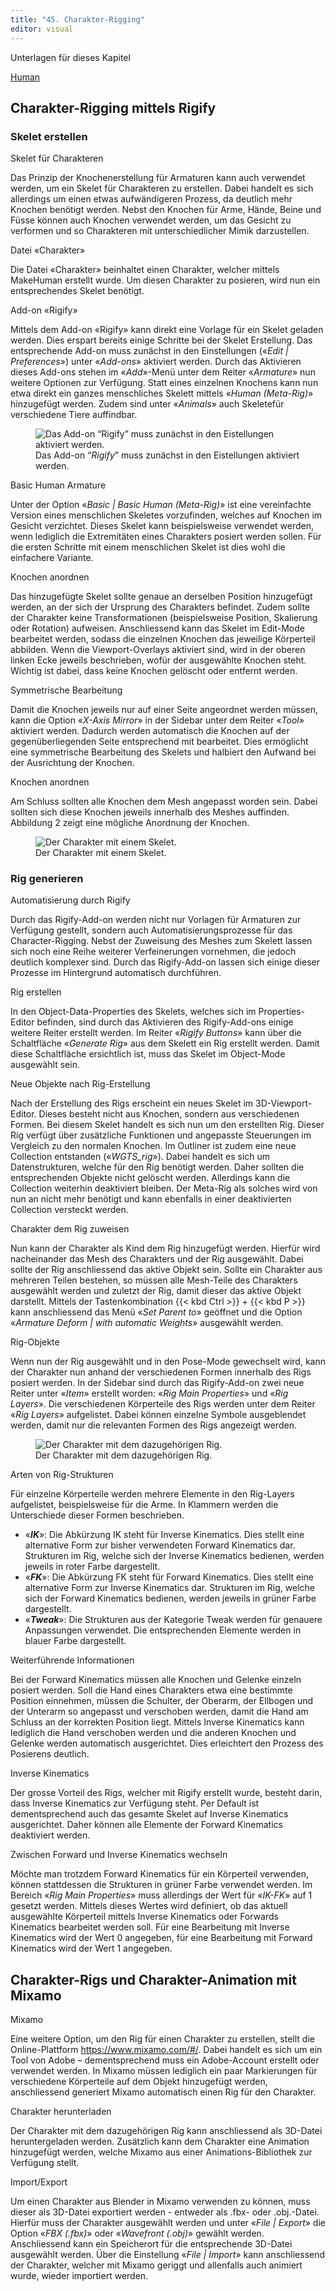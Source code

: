 ```yaml
---
title: "45. Charakter-Rigging"
editor: visual
---
```


:::::: downloadbox
::: downloadbox-header
Unterlagen für dieses Kapitel
:::

:::: downloadbox-body
::: button
[<i class="bi bi-file-earmark-arrow-down-fill"></i> Human](../assets/Blender_Files/13_Human.zip){.btn .btn-light download="Human"}
:::
::::
::::::

## Charakter-Rigging mittels Rigify

### Skelet erstellen

::: column-margin
Skelet für Charakteren
:::

Das Prinzip der Knochenerstellung für Armaturen kann auch verwendet werden, um ein Skelet für Charakteren zu erstellen. Dabei handelt es sich allerdings um einen etwas aufwändigeren Prozess, da deutlich mehr Knochen benötigt werden. Nebst den Knochen für Arme, Hände, Beine und Füsse können auch Knochen verwendet werden, um das Gesicht zu verformen und so Charakteren mit unterschiedlicher Mimik darzustellen.

::: column-margin
Datei «Charakter»
:::

Die Datei «Charakter» beinhaltet einen Charakter, welcher mittels MakeHuman erstellt wurde. Um diesen Charakter zu posieren, wird nun ein entsprechendes Skelet benötigt.

::: column-margin
Add-on «Rigify»
:::

Mittels dem Add-on «Rigify» kann direkt eine Vorlage für ein Skelet geladen werden. Dies erspart bereits einige Schritte bei der Skelet Erstellung. Das entsprechende Add-on muss zunächst in den Einstellungen («*Edit \| Preferences*») unter «*Add-ons*» aktiviert werden. Durch das Aktivieren dieses Add-ons stehen im «*Add*»-Menü unter dem Reiter «*Armature*» nun weitere Optionen zur Verfügung. Statt eines einzelnen Knochens kann nun etwa direkt ein ganzes menschliches Skelett mittels «*Human (Meta-Rig)*» hinzugefügt werden. Zudem sind unter «*Animals*» auch Skeletefür verschiedene Tiere auffindbar.

![Das Add-on "*Rigify*" muss zunächst in den Eistellungen aktiviert werden.](Images/Chapter_45/45_1_Add_on_Rigify.png){#fig-1_1 fig-align="left"}

::: column-margin
Basic Human Armature
:::

Unter der Option «*Basic \| Basic Human (Meta-Rig)*» ist eine vereinfachte Version eines menschlichen Skeletes vorzufinden, welches auf Knochen im Gesicht verzichtet. Dieses Skelet kann beispielsweise verwendet werden, wenn lediglich die Extremitäten eines Charakters posiert werden sollen. Für die ersten Schritte mit einem menschlichen Skelet ist dies wohl die einfachere Variante.

::: column-margin
Knochen anordnen
:::

Das hinzugefügte Skelet sollte genaue an derselben Position hinzugefügt werden, an der sich der Ursprung des Charakters befindet. Zudem sollte der Charakter keine Transformationen (beispielsweise Position, Skalierung oder Rotation) aufweisen. Anschliessend kann das Skelet im Edit-Mode bearbeitet werden, sodass die einzelnen Knochen das jeweilige Körperteil abbilden. Wenn die Viewport-Overlays aktiviert sind, wird in der oberen linken Ecke jeweils beschrieben, wofür der ausgewählte Knochen steht. Wichtig ist dabei, dass keine Knochen gelöscht oder entfernt werden.

::: column-margin
Symmetrische Bearbeitung
:::

Damit die Knochen jeweils nur auf einer Seite angeordnet werden müssen, kann die Option «*X-Axis Mirror*» in der Sidebar unter dem Reiter «*Tool*» aktiviert werden. Dadurch werden automatisch die Knochen auf der gegenüberliegenden Seite entsprechend mit bearbeitet. Dies ermöglicht eine symmetrische Bearbeitung des Skelets und halbiert den Aufwand bei der Ausrichtung der Knochen.

::: column-margin
Knochen anordnen
:::

Am Schluss sollten alle Knochen dem Mesh angepasst worden sein. Dabei sollten sich diese Knochen jeweils innerhalb des Meshes auffinden. Abbildung 2 zeigt eine mögliche Anordnung der Knochen.

![Der Charakter mit einem Skelet.](Images/Chapter_45/45_2_Character_Skeleton.png){#fig-1_2 fig-align="left"}

### Rig generieren

::: column-margin
Automatisierung durch Rigify
:::

Durch das Rigify-Add-on werden nicht nur Vorlagen für Armaturen zur Verfügung gestellt, sondern auch Automatisierungsprozesse für das Character-Rigging. Nebst der Zuweisung des Meshes zum Skelett lassen sich noch eine Reihe weiterer Verfeinerungen vornehmen, die jedoch deutlich komplexer sind. Durch das Rigify-Add-on lassen sich einige dieser Prozesse im Hintergrund automatisch durchführen.

::: column-margin
Rig erstellen
:::

In den Object-Data-Properties des Skelets, welches sich im Properties-Editor befinden, sind durch das Aktivieren des Rigify-Add-ons einige weitere Reiter erstellt werden. Im Reiter «*Rigify Buttons*» kann über die Schaltfläche «*Generate Rig*» aus dem Skelett ein Rig erstellt werden. Damit diese Schaltfläche ersichtlich ist, muss das Skelet im Object-Mode ausgewählt sein.

::: column-margin
Neue Objekte nach Rig-Erstellung
:::

Nach der Erstellung des Rigs erscheint ein neues Skelet im 3D-Viewport-Editor. Dieses besteht nicht aus Knochen, sondern aus verschiedenen Formen. Bei diesem Skelet handelt es sich nun um den erstellten Rig. Dieser Rig verfügt über zusätzliche Funktionen und angepasste Steuerungen im Vergleich zu den normalen Knochen. Im Outliner ist zudem eine neue Collection entstanden («*WGTS_rig*»). Dabei handelt es sich um Datenstrukturen, welche für den Rig benötigt werden. Daher sollten die entsprechenden Objekte nicht gelöscht werden. Allerdings kann die Collection weiterhin deaktiviert bleiben. Der Meta-Rig als solches wird von nun an nicht mehr benötigt und kann ebenfalls in einer deaktivierten Collection versteckt werden.

::: column-margin
Charakter dem Rig zuweisen
:::

Nun kann der Charakter als Kind dem Rig hinzugefügt werden. Hierfür wird nacheinander das Mesh des Charakters und der Rig ausgewählt. Dabei sollte der Rig anschliessend das aktive Objekt sein. Sollte ein Charakter aus mehreren Teilen bestehen, so müssen alle Mesh-Teile des Charakters ausgewählt werden und zuletzt der Rig, damit dieser das aktive Objekt darstellt. Mittels der Tastenkombination {{< kbd Ctrl >}} + {{< kbd P >}} kann anschliessend das Menü «*Set Parent to*» geöffnet und die Option «*Armature Deform \| with automatic Weights*» ausgewählt werden.

::: column-margin
Rig-Objekte
:::

Wenn nun der Rig ausgewählt und in den Pose-Mode gewechselt wird, kann der Charakter nun anhand der verschiedenen Formen innerhalb des Rigs posiert werden. In der Sidebar sind durch das Rigify-Add-on zwei neue Reiter unter «*Item*» erstellt worden: «*Rig Main Properties*» und «*Rig Layers*». Die verschiedenen Körperteile des Rigs werden unter dem Reiter «*Rig Layers*» aufgelistet. Dabei können einzelne Symbole ausgeblendet werden, damit nur die relevanten Formen des Rigs angezeigt werden.

![Der Charakter mit dem dazugehörigen Rig.](Images/Chapter_45/45_3_Character_Rig.png){#fig-1_3 fig-align="left"}

::: column-margin
Arten von Rig-Strukturen
:::

Für einzelne Körperteile werden mehrere Elemente in den Rig-Layers aufgelistet, beispielsweise für die Arme. In Klammern werden die Unterschiede dieser Formen beschrieben.

-   «***IK***»: Die Abkürzung IK steht für Inverse Kinematics. Dies stellt eine alternative Form zur bisher verwendeten Forward Kinematics dar. Strukturen im Rig, welche sich der Inverse Kinematics bedienen, werden jeweils in roter Farbe dargestellt.
-   «***FK***»: Die Abkürzung FK steht für Forward Kinematics. Dies stellt eine alternative Form zur Inverse Kinematics dar. Strukturen im Rig, welche sich der Forward Kinematics bedienen, werden jeweils in grüner Farbe dargestellt.
-   «***Tweak***»: Die Strukturen aus der Kategorie Tweak werden für genauere Anpassungen verwendet. Die entsprechenden Elemente werden in blauer Farbe dargestellt.

:::::: tippbox
:::: tippbox-header
::: tippbox-icon
:::

Weiterführende Informationen
::::

::: tippbox-body
Bei der Forward Kinematics müssen alle Knochen und Gelenke einzeln posiert werden. Soll die Hand eines Charakters etwa eine bestimmte Position einnehmen, müssen die Schulter, der Oberarm, der Ellbogen und der Unterarm so angepasst und verschoben werden, damit die Hand am Schluss an der korrekten Position liegt. Mittels Inverse Kinematics kann lediglich die Hand verschoben werden und die anderen Knochen und Gelenke werden automatisch ausgerichtet. Dies erleichtert den Prozess des Posierens deutlich.
:::
::::::

::: column-margin
Inverse Kinematics
:::

Der grosse Vorteil des Rigs, welcher mit Rigify erstellt wurde, besteht darin, dass Inverse Kinematics zur Verfügung steht. Per Default ist dementsprechend auch das gesamte Skelet auf Inverse Kinematics ausgerichtet. Daher können alle Elemente der Forward Kinematics deaktiviert werden.

::: column-margin
Zwischen Forward und Inverse Kinematics wechseln
:::

Möchte man trotzdem Forward Kinematics für ein Körperteil verwenden, können stattdessen die Strukturen in grüner Farbe verwendet werden. Im Bereich «*Rig Main Properties*» muss allerdings der Wert für «*IK-FK*» auf 1 gesetzt werden. Mittels dieses Wertes wird definiert, ob das aktuell ausgewählte Körperteil mittels Inverse Kinematics oder Forwards Kinematics bearbeitet werden soll. Für eine Bearbeitung mit Inverse Kinematics wird der Wert 0 angegeben, für eine Bearbeitung mit Forward Kinematics wird der Wert 1 angegeben.

## Charakter-Rigs und Charakter-Animation mit Mixamo

::: column-margin
Mixamo
:::

Eine weitere Option, um den Rig für einen Charakter zu erstellen, stellt die Online-Plattform <https://www.mixamo.com/#/>. Dabei handelt es sich um ein Tool von Adobe – dementsprechend muss ein Adobe-Account erstellt oder verwendet werden. In Mixamo müssen lediglich ein paar Markierungen für verschiedene Körperteile auf dem Objekt hinzugefügt werden, anschliessend generiert Mixamo automatisch einen Rig für den Charakter.

::: column-margin
Charakter herunterladen
:::

Der Charakter mit dem dazugehörigen Rig kann anschliessend als 3D-Datei heruntergeladen werden. Zusätzlich kann dem Charakter eine Animation hinzugefügt werden, welche Mixamo aus einer Animations-Bibliothek zur Verfügung stellt.

::: column-margin
Import/Export
:::

Um einen Charakter aus Blender in Mixamo verwenden zu können, muss dieser als 3D-Datei exportiert werden - entweder als .fbx- oder .obj.-Datei. Hierfür muss der Charakter ausgewählt werden und unter «*File \| Export*» die Option «*FBX (.fbx)*» oder «*Wavefront (.obj)*» gewählt werden. Anschliessend kann ein Speicherort für die entsprechende 3D-Datei ausgewählt werden. Über die Einstellung «*File \| Import*» kann anschliessend der Charakter, welcher mit Mixamo geriggt und allenfalls auch animiert wurde, wieder importiert werden.
